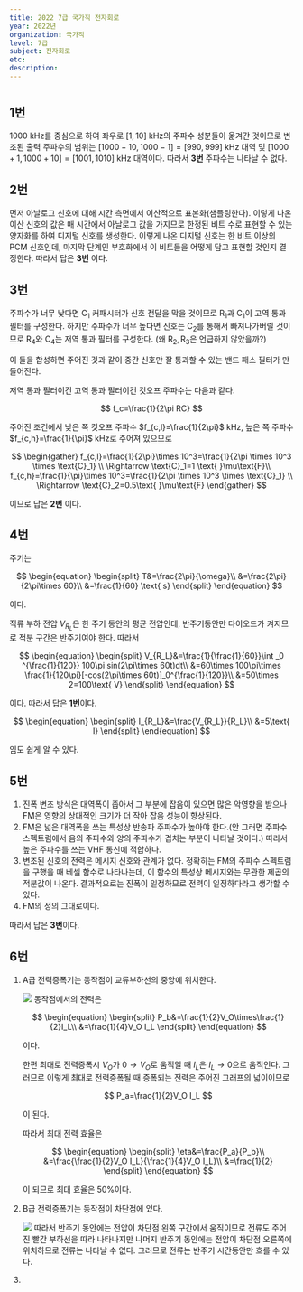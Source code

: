 ```yaml
---
title: 2022 7급 국가직 전자회로
year: 2022년
organization: 국가직
level: 7급
subject: 전자회로
etc:
description:
---
```


#

## 1번

$1000$ kHz를 중심으로 하여 좌우로 $[1,10]$ kHz의 주파수 성분들이 옮겨간 것이므로 변조된 출력 주파수의 범위는 $[1000-10,1000-1]=[990,999]$ kHz 대역 및 $[1000+1,1000+10]=[1001,1010]$ kHz 대역이다.
따라서 **3번** 주파수는 나타날 수 없다.

## 2번

먼저 아날로그 신호에 대해 시간 측면에서 이산적으로 표본화(샘플링한다). 이렇게 나온 이산 신호의 값은 매 시간에서 아날로그 값을 가지므로 한정된 비트 수로 표현할 수 있는 양자화를 하여 디지털 신호를 생성한다.
이렇게 나온 디지털 신호는 한 비트 이상의 PCM 신호인데, 마지막 단계인 부호화에서 이 비트들을 어떻게 담고 표현할 것인지 결정한다. 따라서 답은 **3번** 이다.

## 3번

주파수가 너무 낮다면 $\text{C}_1$ 커패시터가 신호 전달을 막을 것이므로 $\text{R}_1$과 $\text{C}_1$이 고역 통과 필터를 구성한다. 하지만 주파수가 너무 높다면 신호는 $\text{C}_2$를 통해서 빠져나가버릴 것이므로 $\text{R}_4$와 $\text{C}_4$는 저역 통과 필터를 구성한다.
(왜 $\text{R}_2,\text{R}_3$은 언급하지 않았을까?)

이 둘을 합성하면 주어진 것과 같이 중간 신호만 잘 통과할 수 있는 밴드 패스 필터가 만들어진다.

저역 통과 필터이건 고역 통과 필터이건 컷오프 주파수는 다음과 같다.

$$
f_c=\frac{1}{2\pi RC}
$$

주어진 조건에서 낮은 쪽 컷오프 주파수 $f_{c,l}=\frac{1}{2\pi}$ kHz, 높은 쪽 주파수 $f_{c,h}=\frac{1}{\pi}$ kHz로 주어져 있으므로

$$
\begin{gather}
   f_{c,l}=\frac{1}{2\pi}\times 10^3=\frac{1}{2\pi \times 10^3 \times \text{C}_1} \\
   \Rightarrow \text{C}_1=1 \text{ }\mu\text{F}\\
   f_{c,h}=\frac{1}{\pi}\times 10^3=\frac{1}{2\pi \times 10^3 \times \text{C}_1} \\
   \Rightarrow \text{C}_2=0.5\text{ }\mu\text{F}
   \end{gather}
$$

이므로 답은 **2번** 이다.

## 4번

주기는

$$
\begin{equation}
   \begin{split}
      T&=\frac{2\pi}{\omega}\\
      &=\frac{2\pi}{2\pi\times 60}\\
      &=\frac{1}{60} \text{ s}
   \end{split}
\end{equation}
$$

이다.

직류 부하 전압 $V_{R_L}$은 한 주기 동안의 평균 전압인데, 반주기동안만 다이오드가 켜지므로 적분 구간은 반주기여야 한다. 따라서

$$
\begin{equation}
   \begin{split}
      V_{R_L}&=\frac{1}{\frac{1}{60}}\int _0 ^{\frac{1}{120}} 100\pi sin(2\pi\times 60t)dt\\
      &=60\times 100\pi\times \frac{1}{120\pi}[-cos(2\pi\times 60t)]_0^{\frac{1}{120}}\\
      &=50\times 2=100\text{ V}
   \end{split}
\end{equation}
$$

이다. 따라서 답은 **1번**이다.

$$
\begin{equation}
   \begin{split}
      I_{R_L}&=\frac{V_{R_L}}{R_L}\\
      &=5\text{ I}
   \end{split}
\end{equation}
$$

임도 쉽게 알 수 있다.

## 5번

1. 진폭 변조 방식은 대역폭이 좁아서 그 부분에 잡음이 있으면 많은 악영향을 받으나 FM은 영향의 상대적인 크기가 더 작아 잡음 성능이 향상된다.
2. FM은 넓은 대역폭을 쓰는 특성상 반송파 주파수가 높아야 한다.(안 그러면 주파수 스펙트럼에서 음의 주파수와 양의 주파수가 겹치는 부분이 나타날 것이다.) 따라서 높은 주파수를 쓰는 VHF 통신에 적합하다.
3. 변조된 신호의 전력은 메시지 신호와 관계가 없다. 정확히는 FM의 주파수 스펙트럼을 구했을 때 베셀 함수로 나타나는데, 이 함수의 특성상 메시지와는 무관한 제곱의 적분값이 나온다. 결과적으로는 진폭이 일정하므로 전력이 일정하다라고 생각할 수 있다.
4. FM의 정의 그대로이다.

따라서 답은 **3번**이다.

## 6번

1. A급 전력증폭기는 동작점이 교류부하선의 중앙에 위치한다.

   ![](./prob6-a.svg)
   동작점에서의 전력은

   $$
   \begin{equation}
      \begin{split}
         P_b&=\frac{1}{2}V_O\times\frac{1}{2}I_L\\
         &=\frac{1}{4}V_O I_L
      \end{split}
   \end{equation}
   $$

   이다.

   한편 최대로 전력증폭시 $V_O$가 $0\rightarrow V_O$로 움직일 때 $I_L$은 $I_L\rightarrow 0$으로 움직인다.
   그러므로 이렇게 최대로 전력증폭될 때 증폭되는 전력은 주어진 그래프의 넓이이므로

   $$
   P_a=\frac{1}{2}V_O I_L
   $$

   이 된다.

   따라서 최대 전력 효율은

   $$
   \begin{equation}
      \begin{split}
         \eta&=\frac{P_a}{P_b}\\
         &=\frac{\frac{1}{2}V_O I_L}{\frac{1}{4}V_O I_L}\\
         &=\frac{1}{2}
      \end{split}
   \end{equation}
   $$

   이 되므로 최대 효율은 $50$%이다.

2. B급 전력증폭기는 동작점이 차단점에 있다.

   ![](./prob6-b.svg)
   따라서 반주기 동안에는 전압이 차단점 왼쪽 구간에서 움직이므로 전류도 주어진 빨간 부하선을 따라 나타나지만 나머지 반주기 동안에는 전압이 차단점 오른쪽에 위치하므로 전류는 나타날 수 없다. 그러므로 전류는 반주기 시간동안만 흐를 수 있다.

3.
